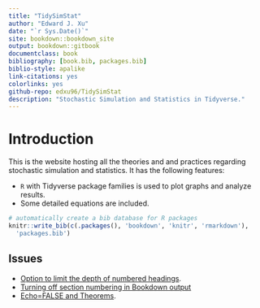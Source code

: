 ```yaml
--- 
title: "TidySimStat"
author: "Edward J. Xu"
date: "`r Sys.Date()`"
site: bookdown::bookdown_site
output: bookdown::gitbook
documentclass: book
bibliography: [book.bib, packages.bib]
biblio-style: apalike
link-citations: yes
colorlinks: yes
github-repo: edxu96/TidySimStat
description: "Stochastic Simulation and Statistics in Tidyverse."
---
```


# Introduction

This is the website hosting all the theories and and practices regarding stochastic simulation and statistics. It has the following features:

- `R` with Tidyverse package families is used to plot graphs and analyze results.
- Some detailed equations are included.


```r
# automatically create a bib database for R packages
knitr::write_bib(c(.packages(), 'bookdown', 'knitr', 'rmarkdown'), 
  'packages.bib')
```

## Issues

- [Option to limit the depth of numbered headings](https://github.com/rstudio/bookdown/issues/495). 
- [Turning off section numbering in Bookdown output](https://community.rstudio.com/t/turning-off-section-numbering-in-bookdown-output/16272)
- [Echo=FALSE and Theorems](https://github.com/rstudio/bookdown/issues/220).



